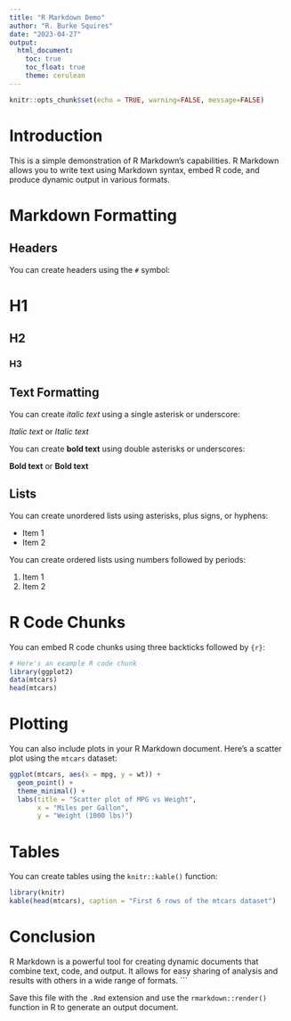 ```yaml
---
title: "R Markdown Demo"
author: "R. Burke Squires"
date: "2023-04-27"
output: 
  html_document:
    toc: true
    toc_float: true
    theme: cerulean
---
```


```r
knitr::opts_chunk$set(echo = TRUE, warning=FALSE, message=FALSE)
```

# Introduction

This is a simple demonstration of R Markdown's capabilities. R Markdown allows you to write text using Markdown syntax, embed R code, and produce dynamic output in various formats.

# Markdown Formatting

## Headers

You can create headers using the `#` symbol:

# H1
## H2
### H3

## Text Formatting

You can create *italic text* using a single asterisk or underscore:

*Italic text* or _Italic text_

You can create **bold text** using double asterisks or underscores:

**Bold text** or __Bold text__

## Lists

You can create unordered lists using asterisks, plus signs, or hyphens:

* Item 1
* Item 2

You can create ordered lists using numbers followed by periods:

1. Item 1
2. Item 2

# R Code Chunks

You can embed R code chunks using three backticks followed by `{r}`:

```r
# Here's an example R code chunk
library(ggplot2)
data(mtcars)
head(mtcars)
```

# Plotting

You can also include plots in your R Markdown document. Here's a scatter plot using the `mtcars` dataset:

```r
ggplot(mtcars, aes(x = mpg, y = wt)) +
  geom_point() +
  theme_minimal() +
  labs(title = "Scatter plot of MPG vs Weight",
       x = "Miles per Gallon",
       y = "Weight (1000 lbs)")
```

# Tables

You can create tables using the `knitr::kable()` function:

```r
library(knitr)
kable(head(mtcars), caption = "First 6 rows of the mtcars dataset")
```

# Conclusion

R Markdown is a powerful tool for creating dynamic documents that combine text, code, and output. It allows for easy sharing of analysis and results with others in a wide range of formats.
```

Save this file with the `.Rmd` extension and use the `rmarkdown::render()` function in R to generate an output document.